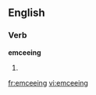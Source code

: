 ==English==

===Verb===
'''emceeing'''

# {{present participle of|[[emcee]]}}

[[fr:emceeing]]
[[vi:emceeing]]